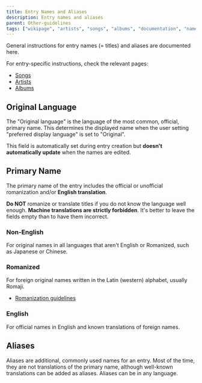 ---
title: Entry Names and Aliases
description: Entry names and aliases
parent: Other-guidelines
tags: ["wikipage", "artists", "songs", "albums", "documentation", "names", "languages", "vocadb"]
---


General instructions for entry names (= titles) and aliases are documented here.

For entry-specific instructions, check the relevant pages:
- [Songs](/docs/song-entry-editing#names)
- [Artists](/docs/artist-entry-editing#names)
- [Albums](/docs/album-entry-editing#names)

## Original Language

<RuleEmbed ruleId={24} />

The "Original language" is the language of the most common, official, primary name. This determines the displayed name when the user setting "preferred display language" is set to "Original".

This field is automatically set during entry creation but **doesn't automatically update** when the names are edited.

<RuleEmbed ruleId={25} />
<RuleEmbed ruleId={63} />

## Primary Name

The primary name of the entry includes the official or unofficial romanization and/or **English translation**. 

<RuleEmbed ruleId={26} />

**Do NOT** romanize or translate titles if you do not know the language well enough. **Machine translations are strictly forbidden**. It's better to leave the fields empty than to have them incorrect.

<RuleEmbed ruleId={30} />

<RuleEmbed ruleId={8} />

<RuleEmbed ruleId={29} />

### Non-English

For original names in all languages that aren't English or Romanized, such as Japanese or Chinese.

### Romanized

For foreign original names written in the Latin (western) alphabet, usually Romaji.

- [Romanization guidelines](/docs/romanization-guidelines)

### English

For official names in English and known translations of foreign names.

## Aliases

Aliases are additional, commonly used names for an entry. Most of the time, they are not translations of the primary name, although well-known translations can be added as aliases. Aliases can be in any language.